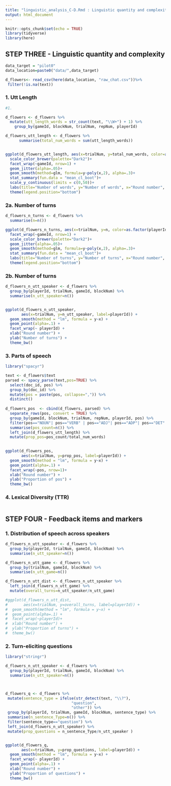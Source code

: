 ```yaml
---
title: "linguistic_analysis_C-D.Rmd : Linguistic quantity and complexity"
output: html_document
---
```


```r
knitr::opts_chunk$set(echo = TRUE)
library(tidyverse)
library(here)
```

## STEP THREE - Linguistic quantity and complexity


```r
data_target = "pilot0"
data_location=paste0("data/",data_target)

d_flowers<- read_csv(here(data_location, "raw_chat.csv"))%>%
 filter(!is.na(text))
```

### 1. Utt Length
```r
#1. 

d_flowers <- d_flowers %>%
  mutate(utt_length_words = str_count(text, "\\W+") + 1) %>% 
    group_by(gameId, blockNum, trialNum, repNum, playerId) 

d_flowers_utt_length <- d_flowers %>%
      summarise(total_num_words = sum(utt_length_words))


ggplot(d_flowers_utt_length, aes(x=trialNum, y=total_num_words, color=as.factor(playerId)))+
  scale_color_brewer(palette="Dark2")+
  facet_wrap(~gameId, nrow=1) +
  geom_jitter(alpha=.05)+
  geom_smooth(method=glm, formula=y~poly(x,2), alpha=.3)+
  stat_summary(fun.data = "mean_cl_boot")+
  scale_y_continuous(limits = c(0,50))+
  labs(title="Number of words", y="Number of words", x="Round number", color="playerId")+
  theme(legend.position="bottom")
```

### 2a. Number of turns
```r


d_flowers_n_turns <- d_flowers %>%
  summarise(n=n())

ggplot(d_flowers_n_turns, aes(x=trialNum, y=n, color=as.factor(playerId)))+
  facet_wrap(~gameId, nrow=1) +
  scale_color_brewer(palette="Dark2")+
  geom_jitter(alpha=.05)+
  geom_smooth(method=glm, formula=y~poly(x,2), alpha=.3)+
  stat_summary(fun.data = "mean_cl_boot")+
  labs(title="Number of turns", y="Number of turns", x="Round number", color="playerId")+
  theme(legend.position="bottom")

```
### 2b. Number of turns
```r

d_flowers_n_utt_speaker <- d_flowers %>%
  group_by(playerId, trialNum, gameId, blockNum) %>%
  summarise(n_utt_speaker=n())


ggplot(d_flowers_n_utt_speaker, 
       aes(x=trialNum, y=n_utt_speaker, label=playerId)) + 
  geom_smooth(method = "lm", formula = y~x) + 
  geom_point(alpha=.1) +
  facet_wrap(~ playerId) +
  xlab("Round number") + 
  ylab("Number of turns") + 
  theme_bw()
```

### 3. Parts of speech
```r

library("spacyr")

text <- d_flowers$text
parsed <- spacy_parse(text,pos=TRUE) %>%
  select(doc_id, pos) %>%
  group_by(doc_id) %>%
  mutate(pos = paste(pos, collapse=",")) %>%
  distinct()
  
d_flowers_pos  <- cbind(d_flowers, parsed) %>%
  separate_rows(pos, convert = TRUE) %>%
  group_by(gameId, blockNum, trialNum, repNum, playerId, pos) %>%
  filter(pos=="NOUN"| pos=="VERB" | pos=="ADJ"| pos=="ADP"| pos=="DET" | pos=="PRON") %>%
  summarise(pos_count=n()) %>%
  left_join(d_flowers_utt_length) %>%
  mutate(prop_pos=pos_count/total_num_words)
        

ggplot(d_flowers_pos, 
       aes(x=trialNum, y=prop_pos, label=playerId)) + 
  geom_smooth(method = "lm", formula = y~x) + 
  geom_point(alpha=.1) +
  facet_wrap(~pos, nrow=1)+
  xlab("Round number") + 
  ylab("Proportion of pos") + 
  theme_bw()

```

### 4. Lexical Diversity (TTR)

```r


```

## STEP FOUR - Feedback items and markers

### 1. Distribution of speech across speakers
```r

d_flowers_n_utt_speaker <- d_flowers %>%
  group_by(playerId, trialNum, gameId, blockNum) %>%
  summarise(n_utt_speaker=n())

d_flowers_n_utt_game <- d_flowers %>%
  group_by(trialNum, gameId, blockNum) %>%
  summarise(n_utt_game=n())

d_flowers_n_utt_dist <- d_flowers_n_utt_speaker %>%
  left_join(d_flowers_n_utt_game) %>%
  mutate(overall_turns=n_utt_speaker/n_utt_game)

#ggplot(d_flowers_n_utt_dist, 
#       aes(x=trialNum, y=overall_turns, label=playerId)) + 
#  geom_smooth(method = "lm", formula = y~x) + 
#  geom_point(alpha=.1) +
#  facet_wrap(~playerId)+
#  xlab("Round number") + 
#  ylab("Proportion of turns") + 
#  theme_bw()

```


### 2. Turn-eliciting questions

```r
library("stringr")

d_flowers_n_utt_speaker <- d_flowers %>%
  group_by(playerId, trialNum, gameId, blockNum) %>%
  summarise(n_utt_speaker=n())



d_flowers_q <- d_flowers %>% 
 mutate(sentence_type = ifelse(str_detect(text, "\\?"), 
                             "question",
                             "other")) %>%
 group_by(playerId, trialNum, gameId, blockNum, sentence_type) %>%
 summarise(n_sentence_Type=n()) %>%
 filter(sentence_type=="question") %>%
 left_join(d_flowers_n_utt_speaker) %>%
 mutate(prop_questions = n_sentence_Type/n_utt_speaker )  


ggplot(d_flowers_q, 
       aes(x=trialNum, y=prop_questions, label=playerId)) + 
  geom_smooth(method = "lm", formula = y~x) + 
  facet_wrap(~ playerId) +
  geom_point(alpha=.1) +
  xlab("Round number") + 
  ylab("Proportion of questions") + 
  theme_bw()

```
